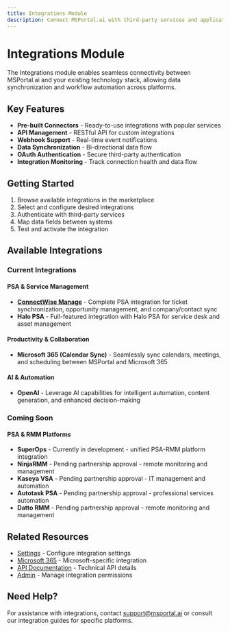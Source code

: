 ```yaml
---
title: Integrations Module
description: Connect MSPortal.ai with third-party services and applications
---
```


# Integrations Module

The Integrations module enables seamless connectivity between MSPortal.ai and your existing technology stack, allowing data synchronization and workflow automation across platforms.

## Key Features

- **Pre-built Connectors** - Ready-to-use integrations with popular services
- **API Management** - RESTful API for custom integrations
- **Webhook Support** - Real-time event notifications
- **Data Synchronization** - Bi-directional data flow
- **OAuth Authentication** - Secure third-party authentication
- **Integration Monitoring** - Track connection health and data flow

## Getting Started

1. Browse available integrations in the marketplace
2. Select and configure desired integrations
3. Authenticate with third-party services
4. Map data fields between systems
5. Test and activate the integration

## Available Integrations

### Current Integrations

#### PSA & Service Management
- **[ConnectWise Manage](enable-connectwise-integration)** - Complete PSA integration for ticket synchronization, opportunity management, and company/contact sync
- **Halo PSA** - Full-featured integration with Halo PSA for service desk and asset management

#### Productivity & Collaboration  
- **Microsoft 365 (Calendar Sync)** - Seamlessly sync calendars, meetings, and scheduling between MSPortal and Microsoft 365

#### AI & Automation
- **OpenAI** - Leverage AI capabilities for intelligent automation, content generation, and enhanced decision-making

### Coming Soon

#### PSA & RMM Platforms
- **SuperOps** - Currently in development - unified PSA-RMM platform integration
- **NinjaRMM** - Pending partnership approval - remote monitoring and management
- **Kaseya VSA** - Pending partnership approval - IT management and automation
- **Autotask PSA** - Pending partnership approval - professional services automation
- **Datto RMM** - Pending partnership approval - remote monitoring and management


## Related Resources

- [Settings](../settings/index) - Configure integration settings
- [Microsoft 365](../microsoft-365/index) - Microsoft-specific integration
- [API Documentation](/api-reference/introduction) - Technical API details
- [Admin](../admin/index) - Manage integration permissions

## Need Help?

For assistance with integrations, contact support@msportal.ai or consult our integration guides for specific platforms.